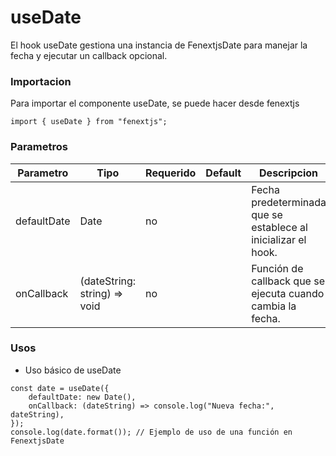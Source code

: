 # useDate

El hook useDate gestiona una instancia de FenextjsDate para manejar la fecha y ejecutar un callback opcional.

### Importacion

Para importar el componente useDate, se puede hacer desde fenextjs

```tsx copy
import { useDate } from "fenextjs";
```

### Parametros

| Parametro | Tipo | Requerido | Default | Descripcion |
| --------- | ---- | --------- | ------- | ----------- |
| defaultDate | Date | no |  | Fecha predeterminada que se establece al inicializar el hook. |
| onCallback | (dateString: string) =\> void | no |  | Función de callback que se ejecuta cuando cambia la fecha. |
### Usos

- Uso básico de useDate

```tsx copy
const date = useDate({
    defaultDate: new Date(),
    onCallback: (dateString) => console.log("Nueva fecha:", dateString),
});
console.log(date.format()); // Ejemplo de uso de una función en FenextjsDate
```

